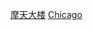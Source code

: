{{Commons category|Skyscrapers in Chicago}}

[[Category:芝加哥建筑物|摩天大楼]]
[[Category:美國各城市摩天大樓‎|Chicago]]